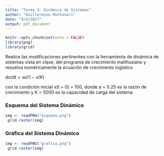 ```yaml
---
title: "Tarea 3: Dinámica de Sistemas"
author: "Guillermina Montanari"
date: "9/4/2017"
output: pdf_document
---
```


```r
knitr::opts_chunk$set(echo = FALSE)
library(png)
library(grid)
```

Realice las modificaciones pertinentes con la herramienta de dinámica de 
sistemas vista en clase, del programa de crecimiento malthusiano y resuelva
numéricamente la ecuación de crecimiento logístico

 $dx / dt = ax (1- x/K)$
 
con la condición inicial x(t = 0) = 100, donde a = 0.25 es la razón de crecimiento
y K = 5000 es la capacidad de carga del sistema.

### Esquema del Sistema Dinámico

```r
img <- readPNG("esquema.png")
 grid.raster(img)
```

### Gráfica del Sistema Dinámico

```r
img <- readPNG("grafica.png")
 grid.raster(img)
```
